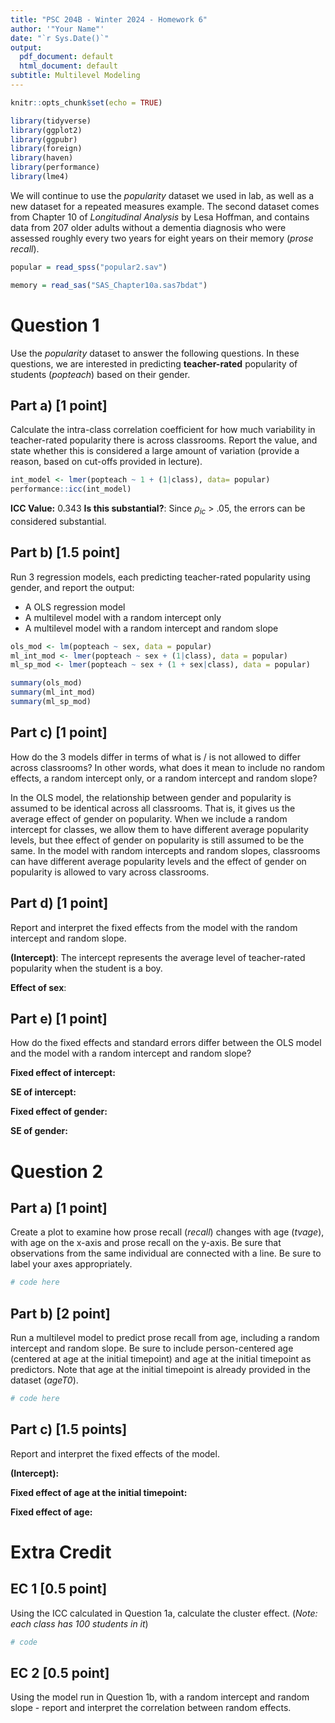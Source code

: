 ```yaml
---
title: "PSC 204B - Winter 2024 - Homework 6"
author: '"Your Name"'
date: "`r Sys.Date()`"
output:
  pdf_document: default
  html_document: default
subtitle: Multilevel Modeling
---
```


```r
knitr::opts_chunk$set(echo = TRUE)
```

```r
library(tidyverse)
library(ggplot2)
library(ggpubr)
library(foreign)
library(haven)
library(performance)
library(lme4)

```

We will continue to use the *popularity* dataset we used in lab, as well as a new dataset for a repeated measures example. The second dataset comes from Chapter 10 of *Longitudinal Analysis* by Lesa Hoffman, and contains data from 207 older adults without a dementia diagnosis who were assessed roughly every two years for eight years on their memory (*prose recall*). 

```r
popular = read_spss("popular2.sav")

memory = read_sas("SAS_Chapter10a.sas7bdat")
```

# Question 1

Use the *popularity* dataset to answer the following questions. In these questions, we are interested in predicting **teacher-rated** popularity of students (*popteach*) based on their gender. 

## Part a) [1 point]

Calculate the intra-class correlation coefficient for how much variability in teacher-rated popularity there is across classrooms. Report the value, and state whether this is considered a large amount of variation (provide a reason, based on cut-offs provided in lecture). 
```r
int_model <- lmer(popteach ~ 1 + (1|class), data= popular)
performance::icc(int_model)
```

**ICC Value:** 0.343
**Is this substantial?**: Since $\rho_{ic}$ > .05, the errors can be considered substantial.

## Part b) [1.5 point]

Run 3 regression models, each predicting teacher-rated popularity using gender, and report the output:

- A OLS regression model
- A multilevel model with a random intercept only
- A multilevel model with a random intercept and random slope

```r
ols_mod <- lm(popteach ~ sex, data = popular)
ml_int_mod <- lmer(popteach ~ sex + (1|class), data = popular)
ml_sp_mod <- lmer(popteach ~ sex + (1 + sex|class), data = popular)

summary(ols_mod)
summary(ml_int_mod)
summary(ml_sp_mod)
```

## Part c) [1 point]

How do the 3 models differ in terms of what is / is not allowed to differ across classrooms? In other words, what does it mean to include no random effects, a random intercept only, or a random intercept and random slope?

In the OLS model, the relationship between gender and popularity is assumed to be identical across all classrooms. That is, it gives us the average effect of gender on popularity. When we include a random intercept for classes, we allow them to have different average popularity levels, but thee effect of gender on popularity is still assumed to be the same. In the model with random intercepts and random slopes, classrooms can have different average popularity levels and the effect of gender on popularity is allowed to vary across classrooms.

## Part d) [1 point]

Report and interpret the fixed effects from the model with the random intercept and random slope. 

**(Intercept)**: The intercept represents the average level of teacher-rated popularity when the student is a boy.

**Effect of sex**: 

## Part e) [1 point]

How do the fixed effects and standard errors differ between the OLS model and the model with a random intercept and random slope?

**Fixed effect of intercept:**

**SE of intercept:**

**Fixed effect of gender:**

**SE of gender:**

# Question 2

## Part a) [1 point]

Create a plot to examine how prose recall (*recall*) changes with age (*tvage*), with age on the x-axis and prose recall on the y-axis. Be sure that observations from the same individual are connected with a line. Be sure to label your axes appropriately. 

```r
# code here
```


## Part b) [2 point]

Run a multilevel model to predict prose recall from age, including a random intercept and random slope. Be sure to include person-centered age (centered at age at the initial timepoint) and age at the initial timepoint as predictors. Note that age at the initial timepoint is already provided in the dataset (*ageT0*). 

```r
# code here
```


## Part c) [1.5 points]

Report and interpret the fixed effects of the model. 

**(Intercept):**

**Fixed effect of age at the initial timepoint:**

**Fixed effect of age:**


# Extra Credit

## EC 1 [0.5 point]

Using the ICC calculated in Question 1a, calculate the cluster effect. (*Note: each class has 100 students in it*)

```r
# code
```


## EC 2 [0.5 point]

Using the model run in Question 1b, with a random intercept and random slope - report and interpret the correlation between random effects.





